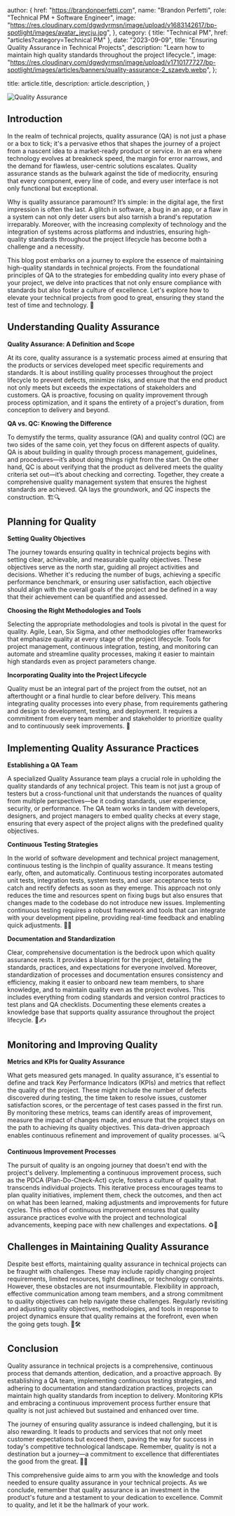 
  author: {
    href: "https://brandonperfetti.com",
    name: "Brandon Perfetti",
    role: "Technical PM + Software Engineer",
    image:
      "https://res.cloudinary.com/dgwdyrmsn/image/upload/v1683142617/bp-spotlight/images/avatar_jeycju.jpg",
  },
  category: { title: "Technical PM", href: "articles?category=Technical PM" },
  date: "2023-09-09",
  title:
    "Ensuring Quality Assurance in Technical Projects",
  description: "Learn how to maintain high quality standards throughout the project lifecycle.",
  image:
    "https://res.cloudinary.com/dgwdyrmsn/image/upload/v1710177727/bp-spotlight/images/articles/banners/quality-assurance-2_szaevb.webp",
};

  title: article.title,
  description: article.description,
}


<img className="mx-auto" src={article.image} alt="Quality Assurance" />

## Introduction

In the realm of technical projects, quality assurance (QA) is not just a phase or a box to tick; it's a pervasive ethos that shapes the journey of a project from a nascent idea to a market-ready product or service. In an era where technology evolves at breakneck speed, the margin for error narrows, and the demand for flawless, user-centric solutions escalates. Quality assurance stands as the bulwark against the tide of mediocrity, ensuring that every component, every line of code, and every user interface is not only functional but exceptional.

Why is quality assurance paramount? It’s simple: in the digital age, the first impression is often the last. A glitch in software, a bug in an app, or a flaw in a system can not only deter users but also tarnish a brand's reputation irreparably. Moreover, with the increasing complexity of technology and the integration of systems across platforms and industries, ensuring high-quality standards throughout the project lifecycle has become both a challenge and a necessity.

This blog post embarks on a journey to explore the essence of maintaining high-quality standards in technical projects. From the foundational principles of QA to the strategies for embedding quality into every phase of your project, we delve into practices that not only ensure compliance with standards but also foster a culture of excellence. Let's explore how to elevate your technical projects from good to great, ensuring they stand the test of time and technology. 🚀

## Understanding Quality Assurance

**Quality Assurance: A Definition and Scope**

At its core, quality assurance is a systematic process aimed at ensuring that the products or services developed meet specific requirements and standards. It is about instilling quality processes throughout the project lifecycle to prevent defects, minimize risks, and ensure that the end product not only meets but exceeds the expectations of stakeholders and customers. QA is proactive, focusing on quality improvement through process optimization, and it spans the entirety of a project's duration, from conception to delivery and beyond.

**QA vs. QC: Knowing the Difference**

To demystify the terms, quality assurance (QA) and quality control (QC) are two sides of the same coin, yet they focus on different aspects of quality. QA is about building in quality through process management, guidelines, and procedures—it’s about doing things right from the start. On the other hand, QC is about verifying that the product as delivered meets the quality criteria set out—it’s about checking and correcting. Together, they create a comprehensive quality management system that ensures the highest standards are achieved. QA lays the groundwork, and QC inspects the construction. 🏗️🔍

## Planning for Quality

**Setting Quality Objectives**

The journey towards ensuring quality in technical projects begins with setting clear, achievable, and measurable quality objectives. These objectives serve as the north star, guiding all project activities and decisions. Whether it's reducing the number of bugs, achieving a specific performance benchmark, or ensuring user satisfaction, each objective should align with the overall goals of the project and be defined in a way that their achievement can be quantified and assessed.

**Choosing the Right Methodologies and Tools**

Selecting the appropriate methodologies and tools is pivotal in the quest for quality. Agile, Lean, Six Sigma, and other methodologies offer frameworks that emphasize quality at every stage of the project lifecycle. Tools for project management, continuous integration, testing, and monitoring can automate and streamline quality processes, making it easier to maintain high standards even as project parameters change.

**Incorporating Quality into the Project Lifecycle**

Quality must be an integral part of the project from the outset, not an afterthought or a final hurdle to clear before delivery. This means integrating quality processes into every phase, from requirements gathering and design to development, testing, and deployment. It requires a commitment from every team member and stakeholder to prioritize quality and to continuously seek improvements. 🔄

## Implementing Quality Assurance Practices

**Establishing a QA Team**

A specialized Quality Assurance team plays a crucial role in upholding the quality standards of any technical project. This team is not just a group of testers but a cross-functional unit that understands the nuances of quality from multiple perspectives—be it coding standards, user experience, security, or performance. The QA team works in tandem with developers, designers, and project managers to embed quality checks at every stage, ensuring that every aspect of the project aligns with the predefined quality objectives.

**Continuous Testing Strategies**

In the world of software development and technical project management, continuous testing is the linchpin of quality assurance. It means testing early, often, and automatically. Continuous testing incorporates automated unit tests, integration tests, system tests, and user acceptance tests to catch and rectify defects as soon as they emerge. This approach not only reduces the time and resources spent on fixing bugs but also ensures that changes made to the codebase do not introduce new issues. Implementing continuous testing requires a robust framework and tools that can integrate with your development pipeline, providing real-time feedback and enabling quick adjustments. 🔄🔧

**Documentation and Standardization**

Clear, comprehensive documentation is the bedrock upon which quality assurance rests. It provides a blueprint for the project, detailing the standards, practices, and expectations for everyone involved. Moreover, standardization of processes and documentation ensures consistency and efficiency, making it easier to onboard new team members, to share knowledge, and to maintain quality even as the project evolves. This includes everything from coding standards and version control practices to test plans and QA checklists. Documenting these elements creates a knowledge base that supports quality assurance throughout the project lifecycle. 📖✍️

## Monitoring and Improving Quality

**Metrics and KPIs for Quality Assurance**

What gets measured gets managed. In quality assurance, it's essential to define and track Key Performance Indicators (KPIs) and metrics that reflect the quality of the project. These might include the number of defects discovered during testing, the time taken to resolve issues, customer satisfaction scores, or the percentage of test cases passed in the first run. By monitoring these metrics, teams can identify areas of improvement, measure the impact of changes made, and ensure that the project stays on the path to achieving its quality objectives. This data-driven approach enables continuous refinement and improvement of quality processes. 📊🔍

**Continuous Improvement Processes**

The pursuit of quality is an ongoing journey that doesn't end with the project's delivery. Implementing a continuous improvement process, such as the PDCA (Plan-Do-Check-Act) cycle, fosters a culture of quality that transcends individual projects. This iterative process encourages teams to plan quality initiatives, implement them, check the outcomes, and then act on what has been learned, making adjustments and improvements for future cycles. This ethos of continuous improvement ensures that quality assurance practices evolve with the project and technological advancements, keeping pace with new challenges and expectations. ♻️🚀

## Challenges in Maintaining Quality Assurance

Despite best efforts, maintaining quality assurance in technical projects can be fraught with challenges. These may include rapidly changing project requirements, limited resources, tight deadlines, or technology constraints. However, these obstacles are not insurmountable. Flexibility in approach, effective communication among team members, and a strong commitment to quality objectives can help navigate these challenges. Regularly revisiting and adjusting quality objectives, methodologies, and tools in response to project dynamics ensure that quality remains at the forefront, even when the going gets tough. 💪🛠️

## Conclusion

Quality assurance in technical projects is a comprehensive, continuous process that demands attention, dedication, and a proactive approach. By establishing a QA team, implementing continuous testing strategies, and adhering to documentation and standardization practices, projects can maintain high quality standards from inception to delivery. Monitoring KPIs and embracing a continuous improvement process further ensure that quality is not just achieved but sustained and enhanced over time.

The journey of ensuring quality assurance is indeed challenging, but it is also rewarding. It leads to products and services that not only meet customer expectations but exceed them, paving the way for success in today's competitive technological landscape. Remember, quality is not a destination but a journey—a commitment to excellence that differentiates the good from the great. 🚀✨

This comprehensive guide aims to arm you with the knowledge and tools needed to ensure quality assurance in your technical projects. As we conclude, remember that quality assurance is an investment in the product's future and a testament to your dedication to excellence. Commit to quality, and let it be the hallmark of your work.

